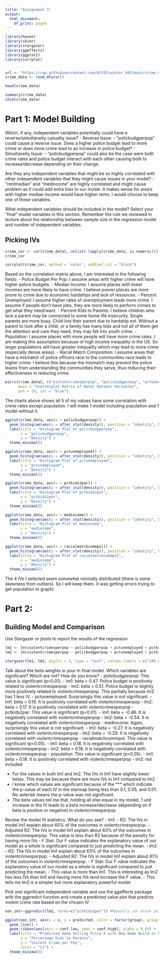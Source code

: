 ```yaml
---
title: "Assignment 3"
output:
  html_document:
    df_print: paged
---
```

```r
library(haven)
library(skimr)
library(stargazer)
library(ggeffects)
library(ggplot2)
library(corrplot)


url <- "https://raw.githubusercontent.com/drCES/winter_603/main/crime_data.dta"
crime_data <- read_dta(url)

head(crime_data)
```

```r
summary(crime_data)
skim(crime_data)
```

# Part 1: Model Building

Which, if any, independent variables potentially could have a reverse/simultaneity casualty issue?
- Reverse Issue:
  - "policbudgperpop" could cause a reverse issue. Does a higher police budget lead to more crime or does more crime lead to an increase in police budget?
- Simultaneity Issue:
  - "policbudgperpop" could also be the case were both crime rates and police budget interact with each other causing both to increase/decrease depending on their change.

Are they any independent variables that might be so highly correlated with other independent variables that they might cause issues in your model?
- "rentmedian" and "medincome" are highly correlated and might cause problem as it could add extra bias to our model. It makes sense for area's with higher median income would have higher rents. I would choose to keep one of these variables.


What independent variables should be included in the model? Select your "final" model variables in this section. Remember the rule we reviewed in lecture about the relationship between sample size in the regression model and number of independent variables.

## Picking IVs

```r
crime_cor <- cor(crime_data[, unlist( lapply(crime_data, is.numeric))], use="pairwise.complete.obs")
crime_cor
```

```r
corrplot(crime_cor, method = 'color', addCoef.col = "black")
```

Based on the correlation matrix above, I am interested in the following fields:
- Police Budget Per Pop: I assume areas with higher crime will have higher police budgets.
- Median Income: I assume places with lower incomes are more likely to have crime. I believe poorer places are more prone to crime due to economic hardships and lack of resources.
- Percent Unemployed: I assume higher rates of unemployment leads more crime. I assume if people don't have jobs, they are more likely to perform crimes to get what they need/want.
- Percent Kids to Parents: I believe children who lack a parent may be connected to some home life insecurity. Single parents are more busy. Child lost their parent due to hardship ext. Without a parent to look after a child, or a family has many kids and not all of them get the attention and care they need, they may fall into youth crime.
- Population: I assume places with more people will have more crime rates. I am making this assumption because of high income inequality in the US. So larger populations will have greater inequality which may lead to more crime (especially dense areas).
- Racial Match Composition: I assume areas that have a mismatch of police officers race to the communities race leads to higher crime. I believe this because the mismatch may prevent the police teams from understanding the communities they serve, thus reducing their effectiveness in reducing crime.

```r
pairs(crime_data[, c("violentcrimesperpop", "policbudgperpop", "pctunemployed", "pctkids2par", "medincome", "population","racialmatchcommpol")],
      main = "Scatterplot Matrix of Water Dataset Variables",
      pch = 19, col = "blue")
```


The charts above shows all 5 of my values have some correlation with crime rates except population. I will make 1 model including population and 1 model without it.

```r
ggplot(crime_data, aes(x = policbudgperpop)) +
  geom_histogram(aes(y = after_stat(density)), position = "identity", bins = 30, alpha = 0.25, color="black") +
  labs(title = "Histogram Plot of policbudgperpop",
       x = "policbudgperpop",
       y = "Density") +
  theme_minimal()

ggplot(crime_data, aes(x = pctunemployed)) +
  geom_histogram(aes(y = after_stat(density)), position = "identity", bins = 30, alpha = 0.25, color="black") +
  labs(title = "Histogram Plot of pctunemployed",
       x = "pctunemployed",
       y = "Density") +
  theme_minimal()

ggplot(crime_data, aes(x = pctkids2par)) +
  geom_histogram(aes(y = after_stat(density)), position = "identity", bins = 30, alpha = 0.25, color="black") +
  labs(title = "Histogram Plot of pctkids2par",
       x = "pctkids2par",
       y = "Density") +
  theme_minimal()

ggplot(crime_data, aes(x = medincome)) +
  geom_histogram(aes(y = after_stat(density)), position = "identity", bins = 30, alpha = 0.25, color="black") +
  labs(title = "Histogram Plot of medincome",
       x = "medincome",
       y = "Density") +
  theme_minimal()

ggplot(crime_data, aes(x = racialmatchcommpol)) +
  geom_histogram(aes(y = after_stat(density)), position = "identity", bins = 30, alpha = 0.25, color="black") +
  labs(title = "Histogram Plot of racialmatchcommpol",
       x = "medincome",
       y = "Density") +
  theme_minimal()


```

The 4 IVs I selected seem somewhat normally distributed (there is some skewness from outliers). So I will keep them. (I was getting errors trying to get population to graph)

# Part 2:

## Building Model and Comparison
Use Stargazer or jtools to report the results of the regression
```r
lm1 <- lm(violentcrimesperpop ~ policbudgperpop + pctunemployed + pctkids2par + medincome + racialmatchcommpol + population , data = crime_data)
lm2 <- lm(violentcrimesperpop ~ policbudgperpop + pctunemployed + pctkids2par + medincome + racialmatchcommpol , data = crime_data)

stargazer(lm1, lm2, digits = 2, type = "text", column.labels = c("LM1 with Pop", "LM2 without Pop"))
```

Talk about the beta weights in your in final model. Which variables are significant? Which are not? How do you know?
- policbudgperpop: This value is significant (p<0.01).
  - lm1: beta = 0.47. Police budget is positively related to violentcrimesperpop
  - lm2: beta = 0.51. Police budget is slightly more positively related to violentcrimesperpop. This partially because lm2 has 1 less IV.
- pctunemployed: Surprisingly this value is not significant.
  - lm1: beta = 0.18. It is positively correlated with violentcrimesperpop
  - lm2: beta = 0.17. It is positively correlated with violentcrimesperpop
- pctkids2par: This value is significant (p<0.01).
  - lm1: beta = -0.46. It is negatively correlated with violentcrimesperpop
  - lm2: beta = -0.54. It is negatively correlated with violentcrimesperpop
- medincome: Again, surprisingly this value is not significant.
  - lm1: beta = -0.27. It is negatively correlated with violentcrimesperpop
  - lm2: beta = -0.29. It is negatively correlated with violentcrimesperpop
- racialmatchcommpol: This value is significant (p<0.05).
  - lm1: beta = 0.18. It is negatively correlated with violentcrimesperpop
  - lm2: beta = 0.18. It is negatively correlated with violentcrimesperpop
- population: This value is significant (p<0.05).
  - lm1: beta = 0.18. It is positively correlated with violentcrimesperpop
  - lm2: not included

- For the values in both lm1 and lm2. The IVs in lm1 have slightly lower betas. This may be because there are more IVs in lm1 compared to lm2.
- I know which values are significant because of the *** which indicate the p-value of each IV in the starmap being less than 0.1, 0.05, and 0.01. No asterisk means the p-value was not significant.
- The beta values tell me that, holding all else equal in my model, 1 unit increase in the IV leads to a beta increase/decrease (depending on if beta is positive or negative) in violentcrimesperpop

Review the model fit statistics. What do you see?
- lm1:
  - R2: The IVs in model lm1 explain about 65% of the outcomes in violentcrimesperpop.
  - Adjusted R2: The IVs in model lm1 explain about 63% of the outcomes in violentcrimesperpop. This value is less than R2 because of the penalty for having more IVs
  - F Stat: Our F value indicates the explanatory value of our model as a whole is significant compared to just predicting the mean.
- lm2:
  - R2: The IVs in model lm1 explain about 63% of the outcomes in violentcrimesperpop.
  - Adjusted R2: The IVs in model lm1 explain about 61% of the outcomes in violentcrimesperpop.
  - F Stat: Our F value indicates the explanatory value of our model as a whole is significant compared to just predicting the mean.
    - This value is more than lm1. This is interesting as lm2 has less IVs than lm1 and having more IVs tend increase the F value.
    - This tells me lm2 is a simpler but more explanatory powerful model.

Pick one significant independent variable and use the ggeffects package with the ggpredict function and create a predicted value plot that predicts violent crime rate based on the chosen IV
```r
non_int<-ggpredict(lm1, terms=c("pctkids2par")) #Manually set break points

ggplot(non_int, aes(x = x, y = predicted, color = factor(group), group = factor(group))) +
  geom_line() +
  geom_ribbon(aes(ymin = conf.low, ymax = conf.high), alpha = 0.05) +
  labs(title = "Predicted Home Selling Price X with New Home Build or Not with Confidence Intervals",
       x = "Percentage Kids to Parents",
       y = "Violent Crime per Pop",
       color = "CI") +
  theme_minimal()
```

